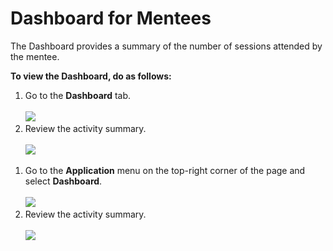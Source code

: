 
# Dashboard for Mentees

The Dashboard provides a summary of the number of sessions attended by the mentee.

**To view the Dashboard, do as follows:**

<Tabs>
<TabItem value="mentored mobile application" label="Mobile App" default>
<ol>
<li>Go to the <b>Dashboard</b> tab.
<br />
<br />
<img src={DashboardIcon} />
</li>
<li>Review the activity summary.
<br />
<br />
<img src={MenteeDashboard} />
</li>
</ol>
</TabItem>
<TabItem value="mentored portal" label="Web Portal">
<ol>
<li>Go to the <b>Application</b> menu on the top-right corner of the page and select <b>Dashboard</b>.
<br />
<br />
<img src={PortalApplicationMenu} />
</li>
<li>Review the activity summary.
<br />
<br />
<img src={PortalMenteeDashboard} />
</li>
</ol>
</TabItem>
</Tabs>

